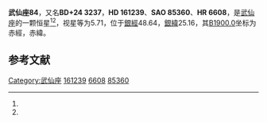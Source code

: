 {{Starbox begin
| name = 武仙座84
}}
{{Starbox observe
| epoch = [[J2000.0|J2000.0]]
| constell = [[武仙座|武仙座]]<ref name=SIMBAD>{{cite web
 | url=http://simbad.u-strasbg.fr/simbad/sim-id?Ident=HR+6608
 | title=Pulsating variable Star
 | publisher=Centre de Données astronomiques de Strasbourg
 | work=SIMBAD
 | accessdate=2012-07-13
 | archive-date=2016-03-18
 | archive-url=https://web.archive.org/web/20160318010151/http://simbad.u-strasbg.fr/simbad/sim-id?Ident=HR+6608
 | dead-url=no
 }}</ref><ref name=DATA>{{cite web
 | url=http://vizier.u-strasbg.fr/viz-bin/VizieR-5?-out.add=.&-source=5050&-corr=PK=HR&-out.max=9999&HR=6608
 | title=VizieR Detailed Page
 | accessdate=2012-07-13
 | archive-date=2016-03-05
 | archive-url=https://web.archive.org/web/20160305221420/http://vizier.u-strasbg.fr/viz-bin/VizieR-5?-out.add=.&-source=5050&-corr=PK=HR&-out.max=9999&HR=6608
 | dead-url=no
 }}</ref>
| 星官 = 
| ra = {{RA|17|43|21.6}}<ref name=SIMBAD /><ref name=DATA />
| dec = {{DEC|+24|19|40}}<ref name=SIMBAD /><ref name=DATA />
| appmag_v = 5.71<ref name=SIMBAD /><ref name=DATA />
}}
{{Starbox character
| class = G2IIIb<ref name=SIMBAD /><ref name=DATA />
| b-v = 0.65<ref name=SIMBAD /><ref name=DATA />
| u-b = 0.27<ref name=SIMBAD /><ref name=DATA />
| r-i = 0.33<ref name=SIMBAD /><ref name=DATA />
| variable = 
}}
{{Starbox astrometry
| radial_v = 0.27
| prop_mo_ra = -26
| parallax = 0.006
| p_error = 
}}
{{Starbox catalog
| names =BD+24 3237，[[SAO星表|SAO]] 85360，[[HD星表|HD]] 161239，[[HR星表|HR]] 6608}}
{{Starbox reference |Simbad=HR+6608}}
{{Starbox end}}

'''武仙座84'''，又名'''BD+24 3237'''，'''HD 161239'''、'''SAO 85360'''、'''HR 6608'''，是[[武仙座|武仙座]]的一颗恒星<ref name=SIMBAD /><ref name=DATA />，视星等为5.71，位于[[銀道座標系|銀經]]48.64，[[銀道座標系|銀緯]]25.16，其[[B1900.0|B1900.0]]坐标为赤經{{RA|17|39|15.3}}，赤緯{{DEC|+24|25.16|16}}。

== 参考文献 ==
{{reflist}}

{{star-stub}}

{{武仙座恒星}}
[[Category:武仙座|Category:武仙座]]
[[Category:HD和HDE天體|161239]]
[[Category:HR天體|6608]]
[[Category:SAO天體|85360]]